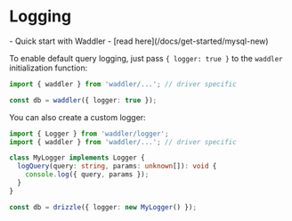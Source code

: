 
# Logging

<Prerequisites>
- Quick start with Waddler - [read here](/docs/get-started/mysql-new)
</Prerequisites>

To enable default query logging, just pass `{ logger: true }` to the `waddler` initialization function:
```typescript copy
import { waddler } from 'waddler/...'; // driver specific

const db = waddler({ logger: true });
```

You can also create a custom logger:
```typescript copy
import { Logger } from 'waddler/logger';
import { waddler } from 'waddler/...'; // driver specific

class MyLogger implements Logger {
  logQuery(query: string, params: unknown[]): void {
    console.log({ query, params });
  }
}

const db = drizzle({ logger: new MyLogger() });
```